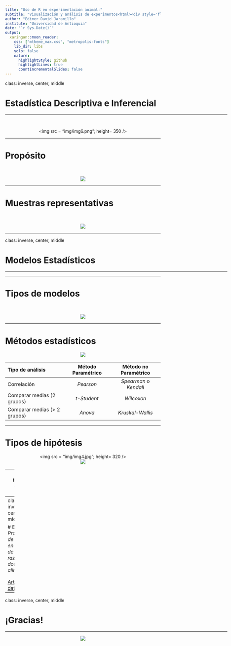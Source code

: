 ```yaml
---
title: "Uso de R en experimentación animal:"
subtitle: "Visualización y análisis de experimentos<html><div style='float:left'></div><hr color='#EB811B' size=1px width=800px></html>"
author: "Edimer David Jaramillo"
institute: "Universidad de Antioquia"
date: "`r Sys.Date()`"
output:
  xaringan::moon_reader:
    css: ["mtheme_max.css", "metropolis-fonts"]
    lib_dir: libs
    yolo: false
    nature:
      highlightStyle: github
      highlightLines: true
      countIncrementalSlides: false
---
```


class: inverse, center, middle

# Estadística Descriptiva e Inferencial
<html><div style='float:left'></div><hr color='#EB811B' size=1px width=720px></html> 

<br>

<center>
<img src = "img/img6.png"; height= 350 />
</center>

---

# Propósito

<br>

<center>
<img src = "img/img1.jpg" />
</center>

---

# Muestras representativas

<br>

<center>
<img src = "img/img2.jpg" />
</center>

---

class: inverse, center, middle

# Modelos Estadísticos
<html><div style='float:left'></div><hr color='#EB811B' size=1px width=720px></html> 

---

# Tipos de modelos

<br>

<center>
<img src = "img/img0.png" />
</center>

---

# Métodos estadísticos

<center>
<img src = "img/img3.png" />
</center>

| Tipo de análisis | Método Paramétrico | Método no Paramétrico |
| :--- | :----------------: | :----: |
| Correlación | *Pearson* | *Spearman* o *Kendall* |
| Comparar medias (2 grupos) | *t-Student* | *Wilcoxon* |
| Comparar medias (> 2 grupos) | *Anova*  | *Kruskal-Wallis* |

---

# Tipos de hipótesis


<center>
<img src = "img/img4.jpg"; height= 320 />
</center>


<center>
<img src = "img/img5.PNG" />
</center>

---
class: inverse, center, middle

# Ejemplo 1: *Efecto de dietas sobre el crecimiento de 4 líneas de pollo de engorde*

<html><div style='float:left'></div><hr color='#EB811B' size=1px width=720px></html> 

<center>
<img src="img/paper1.PNG"; height= 360/>
</center>

[Artículo y datos.](https://journals.plos.org/plosone/article?id=10.1371/journal.pone.0127819#abstract0)

---
class: inverse, center, middle

# Ejemplo 2: *Producción de metano en bovinos de dos razas con dos tipos de alimentación*

<html><div style='float:left'></div><hr color='#EB811B' size=1px width=720px></html> 

<center>
<img src="img/paper2.PNG"; height= 360/>
</center>

[Artículo y datos.](https://journals.plos.org/plosgenetics/article?id=10.1371/journal.pgen.1005846#sec018)

---
class: inverse, center, middle

# ¡Gracias!

<html><div style='float:left'></div><hr color='#EB811B' size=1px width=720px></html> 

<center>
<img src="img/gracias.gif"/>
</center>


